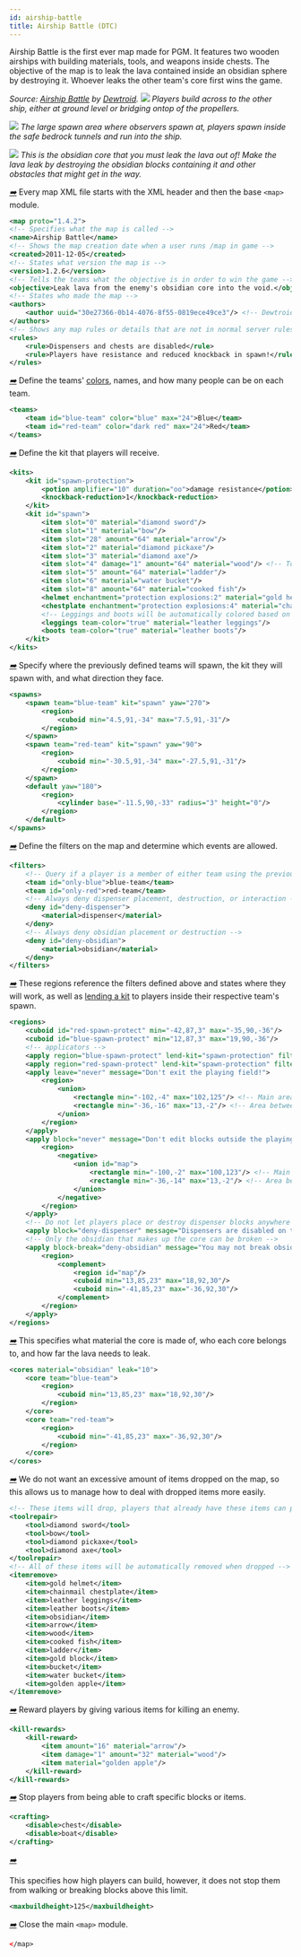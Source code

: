 ```yaml
---
id: airship-battle
title: Airship Battle (DTC)
---
```


Airship Battle is the first ever map made for PGM.
It features two wooden airships with building materials, tools, and weapons inside chests.
The objective of the map is to leak the lava contained inside an obsidian sphere by destroying it.
Whoever leaks the other team's core first wins the game.

_Source: [Airship Battle](https://github.com/MCResourcePile/overcast-maps/tree/master/maps/airship_battle) by [Dewtroid](https://twitter.com/dewtroid)._
![](/img/examples//airship1.png)
_Players build across to the other ship, either at ground level or bridging ontop of the propellers._

![](/img/examples/airship2.png)
_The large spawn area where observers spawn at, players spawn inside the safe bedrock
tunnels and run into the ship._

![](/img/examples/airship3.png)
_This is the obsidian core that you must leak the lava out of!
Make the lava leak by destroying the obsidian blocks containing it and other obstacles that might get in the way._

[<i className="icon-right">➡️</i>](/docs/modules/general/main)
Every map XML file starts with the XML header and then the base `<map>` module.

```xml
<map proto="1.4.2">
<!-- Specifies what the map is called -->
<name>Airship Battle</name>
<!-- Shows the map creation date when a user runs /map in game -->
<created>2011-12-05</created>
<!-- States what version the map is -->
<version>1.2.6</version>
<!-- Tells the teams what the objective is in order to win the game -->
<objective>Leak lava from the enemy's obsidian core into the void.</objective>
<!-- States who made the map -->
<authors>
    <author uuid="30e27366-0b14-4076-8f55-0819ece49ce3"/> <!-- Dewtroid -->
</authors>
<!-- Shows any map rules or details that are not in normal server rules which appears when running /map -->
<rules>
    <rule>Dispensers and chests are disabled</rule>
    <rule>Players have resistance and reduced knockback in spawn!</rule>
</rules>
```

[<i className="icon-right">➡️</i>](/docs/modules/format/teams)
Define the teams' [colors](/docs/reference/misc/formatting#chatColors), names, and how many people can be on each team.

```xml
<teams>
    <team id="blue-team" color="blue" max="24">Blue</team>
    <team id="red-team" color="dark red" max="24">Red</team>
</teams>
```

[<i className="icon-right">➡️</i>](/docs/modules/gear/kits)
Define the kit that players will receive.

```xml
<kits>
    <kit id="spawn-protection">
        <potion amplifier="10" duration="oo">damage resistance</potion>
        <knockback-reduction>1</knockback-reduction>
    </kit>
    <kit id="spawn">
        <item slot="0" material="diamond sword"/>
        <item slot="1" material="bow"/>
        <item slot="28" amount="64" material="arrow"/>
        <item slot="2" material="diamond pickaxe"/>
        <item slot="3" material="diamond axe"/>
        <item slot="4" damage="1" amount="64" material="wood"/> <!-- To get spruce planks, damage must be "1" -->
        <item slot="5" amount="64" material="ladder"/>
        <item slot="6" material="water bucket"/>
        <item slot="8" amount="64" material="cooked fish"/>
        <helmet enchantment="protection explosions:2" material="gold helmet"/>
        <chestplate enchantment="protection explosions:4" material="chainmail chestplate"/>
        <!-- Leggings and boots will be automatically colored based on the player's team -->
        <leggings team-color="true" material="leather leggings"/>
        <boots team-color="true" material="leather boots"/>
    </kit>
</kits>
```

[<i className="icon-right">➡️</i>](/docs/modules/mechanics/spawns)
Specify where the previously defined teams will spawn, the kit they will spawn with, and what direction they face.

```xml
<spawns>
    <spawn team="blue-team" kit="spawn" yaw="270">
        <region>
            <cuboid min="4.5,91,-34" max="7.5,91,-31"/>
        </region>
    </spawn>
    <spawn team="red-team" kit="spawn" yaw="90">
        <region>
            <cuboid min="-30.5,91,-34" max="-27.5,91,-31"/>
        </region>
    </spawn>
    <default yaw="180">
        <region>
            <cylinder base="-11.5,90,-33" radius="3" height="0"/>
        </region>
    </default>
</spawns>
```

[<i className="icon-right">➡️</i>](/docs/modules/mechanics/filters)
Define the filters on the map and determine which events are allowed.

```xml
<filters>
    <!-- Query if a player is a member of either team using the previously defined team ID -->
    <team id="only-blue">blue-team</team>
    <team id="only-red">red-team</team>
    <!-- Always deny dispenser placement, destruction, or interaction -->
    <deny id="deny-dispenser">
        <material>dispenser</material>
    </deny>
    <!-- Always deny obsidian placement or destruction -->
    <deny id="deny-obsidian">
        <material>obsidian</material>
    </deny>
</filters>
```

[<i className="icon-right">➡️</i>](/docs/modules/mechanics/regions)
These regions reference the filters defined above and states where they will work, as well as [lending a kit](/docs/modules/mechanics/regions#apply-effects) to players inside their respective team's spawn.

```xml
<regions>
    <cuboid id="red-spawn-protect" min="-42,87,3" max="-35,90,-36"/>
    <cuboid id="blue-spawn-protect" min="12,87,3" max="19,90,-36"/>
    <!-- applicators -->
    <apply region="blue-spawn-protect" lend-kit="spawn-protection" filter="only-blue"/>
    <apply region="red-spawn-protect" lend-kit="spawn-protection" filter="only-red"/>
    <apply leave="never" message="Don't exit the playing field!">
        <region>
            <union>
                <rectangle min="-102,-4" max="102,125"/> <!-- Main area -->
                <rectangle min="-36,-16" max="13,-2"/> <!-- Area between spawn tunnels -->
            </union>
        </region>
    </apply>
    <apply block="never" message="Don't edit blocks outside the playing field!">
        <region>
            <negative>
                <union id="map">
                    <rectangle min="-100,-2" max="100,123"/> <!-- Main area -->
                    <rectangle min="-36,-14" max="13,-2"/> <!-- Area between spawn tunnels -->
                </union>
            </negative>
        </region>
    </apply>
    <!-- Do not let players place or destroy dispenser blocks anywhere on the map -->
    <apply block="deny-dispenser" message="Dispensers are disabled on this map!"/>
    <!-- Only the obsidian that makes up the core can be broken -->
    <apply block-break="deny-obsidian" message="You may not break obsidian outside the core area!">
        <region>
            <complement>
                <region id="map"/>
                <cuboid min="13,85,23" max="18,92,30"/>
                <cuboid min="-41,85,23" max="-36,92,30"/>
            </complement>
        </region>
    </apply>
</regions>
```

[<i className="icon-right">➡️</i>](/docs/modules/objectives/dtc)
This specifies what material the core is made of, who each core belongs to, and how far the lava needs to leak.

```xml
<cores material="obsidian" leak="10">
    <core team="blue-team">
        <region>
            <cuboid min="13,85,23" max="18,92,30"/>
        </region>
    </core>
    <core team="red-team">
        <region>
            <cuboid min="-41,85,23" max="-36,92,30"/>
        </region>
    </core>
</cores>
```

[<i className="icon-right">➡️</i>](/docs/modules/gear/repair-remove-keep)
We do not want an excessive amount of items dropped on the map, so this allows us to manage how to deal with dropped items more easily.

```xml
<!-- These items will drop, players that already have these items can pick it up and will be merged -->
<toolrepair>
    <tool>diamond sword</tool>
    <tool>bow</tool>
    <tool>diamond pickaxe</tool>
    <tool>diamond axe</tool>
</toolrepair>
<!-- All of these items will be automatically removed when dropped -->
<itemremove>
    <item>gold helmet</item>
    <item>chainmail chestplate</item>
    <item>leather leggings</item>
    <item>leather boots</item>
    <item>obsidian</item>
    <item>arrow</item>
    <item>wood</item>
    <item>cooked fish</item>
    <item>ladder</item>
    <item>gold block</item>
    <item>bucket</item>
    <item>water bucket</item>
	<item>golden apple</item>
</itemremove>
```

[<i className="icon-right">➡️</i>](/docs/modules/gear/kill-rewards)
Reward players by giving various items for killing an enemy.

```xml
<kill-rewards>
    <kill-reward>
        <item amount="16" material="arrow"/>
        <item damage="1" amount="32" material="wood"/>
        <item material="golden apple"/>
    </kill-reward>
</kill-rewards>
```

[<i className="icon-right">➡️</i>](/docs/modules/gear/crafting)
Stop players from being able to craft specific blocks or items.

```xml
<crafting>
    <disable>chest</disable>
    <disable>boat</disable>
</crafting>
```

[<i className="icon-right">➡️</i>](/docs/modules/environment/world/#build-height)

This specifies how high players can build, however, it does not stop them from walking or breaking blocks above this limit.

```xml
<maxbuildheight>125</maxbuildheight>
```

[<i className="icon-right">➡️</i>](/docs/modules/general/main)
Close the main `<map>` module.

```xml
</map>
```
